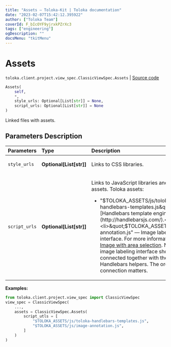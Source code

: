 ```yaml
---
title: "Assets — Toloka-Kit | Toloka documentation"
date: "2023-02-07T15:42:12.395922"
author: ["Toloka Team"]
coverId: F_bIcOYF9yjrxkPZrXc3
tags: ["engineering"]
ogDescription: ""
docsMenu: "tkitMenu"
---
```


# Assets
`toloka.client.project.view_spec.ClassicViewSpec.Assets` | [Source code](https://github.com/Toloka/toloka-kit/blob/v1.1.3/src/client/project/view_spec.py#L81)

```python
Assets(
    self,
    *,
    style_urls: Optional[List[str]] = None,
    script_urls: Optional[List[str]] = None
)
```

Linked files with assets.

## Parameters Description

| Parameters | Type | Description |
| :----------| :----| :-----------|
`style_urls`|**Optional\[List\[str\]\]**|<p>Links to CSS libraries.</p>
`script_urls`|**Optional\[List\[str\]\]**|<p>Links to JavaScript libraries and Toloka assets. Toloka assets:</p> <ul> <li>&quot;$TOLOKA_ASSETS/js/toloka-handlebars-templates.js&quot; — [Handlebars template engine](http://handlebarsjs.com/).</li> <li>&quot;$TOLOKA_ASSETS/js/image-annotation.js&quot; — Image labeling interface.   For more information, see [Image with area selection](/docs/guide/t-components/image-annotation). Note that the image labeling interface should only be connected together with the Handlebars helpers. The order of connection matters.</li> </ul>

**Examples:**

```python
from toloka.client.project.view_spec import ClassicViewSpec
view_spec = ClassicViewSpec(
    ...,
    assets = ClassicViewSpec.Assets(
        script_utls = [
            "$TOLOKA_ASSETS/js/toloka-handlebars-templates.js",
            "$TOLOKA_ASSETS/js/image-annotation.js",
        ]
    )
)
```
